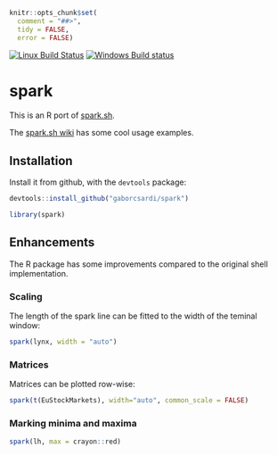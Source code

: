 
```r
knitr::opts_chunk$set(
  comment = "##>",
  tidy = FALSE,
  error = FALSE)
```

[![Linux Build Status](https://travis-ci.org/gaborcsardi/spark.png?branch=master)](https://travis-ci.org/gaborcsardi/spark)
[![Windows Build status](https://ci.appveyor.com/api/projects/status/github/gaborcsardi/spark)](https://ci.appveyor.com/project/gaborcsardi/spark)

# spark

This is an R port of [spark.sh](https://github.com/holman/spark).

The [spark.sh wiki](https://github.com/holman/spark/wiki/Wicked-Cool-Usage)
has some cool usage examples.

## Installation

Install it from github, with the `devtools` package:

```r
devtools::install_github("gaborcsardi/spark")
```

```r
library(spark)
```

## Enhancements

The R package has some improvements compared to the original shell implementation.

### Scaling

The length of the spark line can be fitted to the width of the teminal window:

```r
spark(lynx, width = "auto")
```

### Matrices

Matrices can be plotted row-wise:

```r
spark(t(EuStockMarkets), width="auto", common_scale = FALSE)
```

### Marking minima and maxima

```r
spark(lh, max = crayon::red)
```

